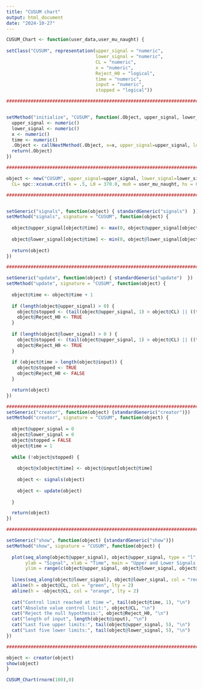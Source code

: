 ---
title: "CUSUM chart"
output: html_document
date: "2024-10-27"
---

```{r}
CUSUM_Chart <- function(user_data,user_mu_naught) {
  
setClass("CUSUM", representation(upper_signal = "numeric",
                                 lower_signal = "numeric",
                                 CL = "numeric",
                                 x = "numeric",
                                 Reject_H0 = "logical",
                                 time = "numeric",
                                 input = "numeric",
                                 stopped = "logical"))

################################################################################


setMethod("initialize", "CUSUM", function(.Object, upper_signal, lower_signal, CL, x, time, stopped, input, Reject_H0) {
  upper_signal <- numeric()
  lower_signal <- numeric()
  x <- numeric()
  time <- numeric()
  .Object <- callNextMethod(.Object, x=x, upper_signal=upper_signal, lower_signal=lower_signal, CL=CL, time=time, input=input)
  return(.Object)
})

################################################################################

object <- new("CUSUM", upper_signal=upper_signal, lower_signal=lower_signal, 
  CL= spc::xcusum.crit(k = .5, L0 = 370.0, mu0 = user_mu_naught, hs = 0, sided = "two",r = 30), time=time, input = user_data ,Reject_H0 = Reject_H0)

################################################################################


setGeneric("signals", function(object) { standardGeneric("signals")  })
setMethod("signals", signature = "CUSUM", function(object) {
  
  object@upper_signal[object@time] <- max(0, object@upper_signal[object@time - 1] + object@x[object@time] - 0.5)
  
  object@lower_signal[object@time] <- min(0, object@lower_signal[object@time - 1] + object@x[object@time] + 0.5)
  
  return(object)
})

################################################################################

setGeneric("update", function(object) { standardGeneric("update")  })
setMethod("update", signature = "CUSUM", function(object) {
  
  object@time <- object@time + 1
  
  if (length(object@upper_signal) > 0) {
    object@stopped <- (tail(object@upper_signal, 1) > object@CL) || ((tail(object@lower_signal, 1)) < -object@CL)
    object@Reject_H0 <- TRUE
  }
  
  if (length(object@lower_signal) > 0 ) {
    object@stopped <- (tail(object@upper_signal, 1) > object@CL) || ((tail(object@lower_signal, 1)) < -object@CL)
    object@Reject_H0 <- TRUE
  }
  
  if (object@time > length(object@input)) {
    object@stopped <- TRUE
    object@Reject_H0 <- FALSE
  }

  return(object)
})

################################################################################
setGeneric("creator", function(object) {standardGeneric("creator")})
setMethod("creator", signature = "CUSUM", function(object) {
  
  object@upper_signal = 0 
  object@lower_signal = 0
  object@stopped = FALSE
  object@time = 1 
  
  while (!object@stopped) {
    
    object@x[object@time] <- object@input[object@time]
    
    object <- signals(object)
    
    object <- update(object)
   
  }

  return(object)
})

################################################################################

setGeneric("show", function(object) {standardGeneric("show")})
setMethod("show", signature = "CUSUM", function(object) {
  
  plot(seq_along(object@upper_signal), object@upper_signal, type = "l", col = "blue",
       ylab = "Signal", xlab = "Time", main = "Upper and Lower Signals Over Time",
       ylim = range(c(object@upper_signal, object@lower_signal, object@CL, -object@CL)))
  
  lines(seq_along(object@lower_signal), object@lower_signal, col = "red")
  abline(h = object@CL, col = "green", lty = 2)
  abline(h = -object@CL, col = "orange", lty = 2)
  
  cat("Control limit reached at time =", tail(object@time, 1), "\n")
  cat("Absolute value control limit:", object@CL, "\n")
  cat("Reject the null hypothesis:", object@Reject_H0, "\n")
  cat("length of input", length(object@input), "\n")
  cat("Last five upper limits:", tail(object@upper_signal, 5), "\n")
  cat("Last five lower limits:", tail(object@lower_signal, 5), "\n")
})

################################################################################

object <- creator(object)
show(object)
}
```

```{r}
CUSUM_Chart(rnorm(100),0)
```




